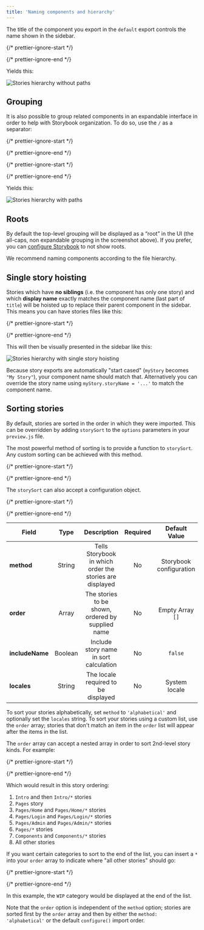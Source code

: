 ```yaml
---
title: 'Naming components and hierarchy'
---
```


The title of the component you export in the `default` export controls the name shown in the sidebar.

{/* prettier-ignore-start */}

<CodeSnippets path="button-story-default-export.md" />

{/* prettier-ignore-end */}

Yields this:

![Stories hierarchy without paths](./naming-hierarchy-no-path.png)

## Grouping

It is also possible to group related components in an expandable interface in order to help with Storybook organization. To do so, use the `/` as a separator:

{/* prettier-ignore-start */}

<CodeSnippets path="button-story-grouped.md" />

{/* prettier-ignore-end */}

{/* prettier-ignore-start */}

<CodeSnippets path="checkbox-story-grouped.md" />

{/* prettier-ignore-end */}

Yields this:

![Stories hierarchy with paths](./naming-hierarchy-with-path.png)

## Roots

By default the top-level grouping will be displayed as a “root” in the UI (the all-caps, non expandable grouping in the screenshot above). If you prefer, you can [configure Storybook](../configure/sidebar-and-urls.mdx#roots) to not show roots.

We recommend naming components according to the file hierarchy.

## Single story hoisting

Stories which have **no siblings** (i.e. the component has only one story) and which **display name** exactly matches the component name (last part of `title`) will be hoisted up to replace their parent component in the sidebar. This means you can have stories files like this:

{/* prettier-ignore-start */}

<CodeSnippets path="button-story-hoisted.md" />

{/* prettier-ignore-end */}

This will then be visually presented in the sidebar like this:

![Stories hierarchy with single story hoisting](./naming-hierarchy-single-story-hoisting.png)

Because story exports are automatically "start cased" (`myStory` becomes `"My Story"`), your component name should match that. Alternatively you can override the story name using `myStory.storyName = '...'` to match the component name.

## Sorting stories

By default, stories are sorted in the order in which they were imported. This can be overridden by adding `storySort` to the `options` parameters in your `preview.js` file.

The most powerful method of sorting is to provide a function to `storySort`. Any custom sorting can be achieved with this method.

{/* prettier-ignore-start */}

<CodeSnippets path="storybook-preview-sort-function.md" />

{/* prettier-ignore-end */}

The `storySort` can also accept a configuration object.

{/* prettier-ignore-start */}

<CodeSnippets path="storybook-preview-empty-sort-object.md" />

{/* prettier-ignore-end */}

| Field           |  Type   |                       Description                        | Required |      Default Value      |          Example          |
| --------------- | :-----: | :------------------------------------------------------: | :------: | :---------------------: | :-----------------------: |
| **method**      | String  | Tells Storybook in which order the stories are displayed |    No    | Storybook configuration |     `'alphabetical'`      |
| **order**       |  Array  |     The stories to be shown, ordered by supplied name    |    No    |    Empty Array `[]`     | `['Intro', 'Components']` |
| **includeName** | Boolean |          Include story name in sort calculation          |    No    |         `false`         |          `true`           |
| **locales**     | String  |           The locale required to be displayed            |    No    |      System locale      |          `en-US`          |

To sort your stories alphabetically, set `method` to `'alphabetical'` and optionally set the `locales` string. To sort your stories using a custom list, use the `order` array; stories that don't match an item in the `order` list will appear after the items in the list.

The `order` array can accept a nested array in order to sort 2nd-level story kinds. For example:

{/* prettier-ignore-start */}

<CodeSnippets path="storybook-preview-with-ordered-pages.md" />

{/* prettier-ignore-end */}

Which would result in this story ordering:

1. `Intro` and then `Intro/*` stories
2. `Pages` story
3. `Pages/Home` and `Pages/Home/*` stories
4. `Pages/Login` and `Pages/Login/*` stories
5. `Pages/Admin` and `Pages/Admin/*` stories
6. `Pages/*` stories
7. `Components` and `Components/*` stories
8. All other stories

If you want certain categories to sort to the end of the list, you can insert a `*` into your `order` array to indicate where "all other stories" should go:

{/* prettier-ignore-start */}

<CodeSnippets path="storybook-preview-with-ordered-pages-and-wildcard.md" />

{/* prettier-ignore-end */}

In this example, the `WIP` category would be displayed at the end of the list.

Note that the `order` option is independent of the `method` option; stories are sorted first by the `order` array and then by either the `method: 'alphabetical'` or the default `configure()` import order.
